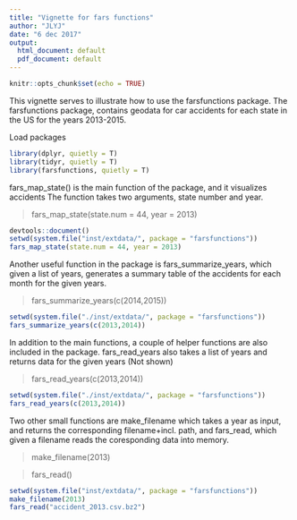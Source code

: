 ```yaml
---
title: "Vignette for fars functions"
author: "JLYJ"
date: "6 dec 2017"
output:
  html_document: default
  pdf_document: default
---
```


```r
knitr::opts_chunk$set(echo = TRUE)
```

This vignette serves to illustrate how to use the farsfunctions package. The farsfunctions package, contains geodata for car accidents for each state in the US for the years 2013-2015. 

Load packages
```r
library(dplyr, quietly = T)
library(tidyr, quietly = T)
library(farsfunctions, quietly = T)
```
fars_map_state() is the main function of the package, and it visualizes accidents The function takes two arguments, state number and year.

> fars_map_state(state.num = 44, year = 2013)

```r
devtools::document()
setwd(system.file("inst/extdata/", package = "farsfunctions"))
fars_map_state(state.num = 44, year = 2013)
```

Another useful function in the package is fars_summarize_years, which given a list of years, generates a summary table of the accidents for each month for the given years.

> fars_summarize_years(c(2014,2015))

```r
setwd(system.file("./inst/extdata/", package = "farsfunctions"))
fars_summarize_years(c(2013,2014))
```


In addition to the main functions, a couple of helper functions are also included in the package.
fars_read_years also takes a list of years and returns data for the given years (Not shown)

> fars_read_years(c(2013,2014))

```r
setwd(system.file("./inst/extdata/", package = "farsfunctions"))
fars_read_years(c(2013,2014))
```

Two other small functions are make_filename which takes a year as input, and returns the corresponding filename+incl. path, and fars_read, which given a filename reads the coresponding data into memory.

> make_filename(2013) 

> fars_read()


```r
setwd(system.file("inst/extdata/", package = "farsfunctions"))
make_filename(2013)
fars_read("accident_2013.csv.bz2")
```



